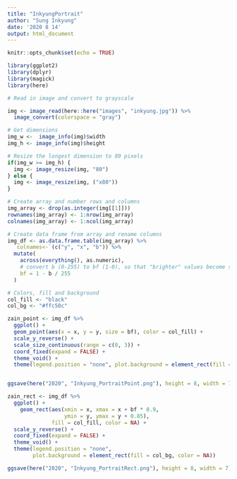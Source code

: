 ```yaml
---
title: "InkyungPortrait"
author: "Sung Inkyung"
date: '2020 8 14'
output: html_document
---
```


```r
knitr::opts_chunk$set(echo = TRUE)
```

```r
library(ggplot2)
library(dplyr)
library(magick)
library(here)
```


```r
# Read in image and convert to grayscale

img <- image_read(here::here("images", "inkyung.jpg")) %>% 
  image_convert(colorspace = "gray")

# Get dimensions
img_w <-  image_info(img)$width
img_h <- image_info(img)$height

# Resize the longest dimension to 80 pixels
if(img_w >= img_h) {
  img <- image_resize(img, "80")
} else {
  img <- image_resize(img, ("x80"))
}

# Create array and number rows and columns
img_array <- drop(as.integer(img[[1]]))
rownames(img_array) <- 1:nrow(img_array)
colnames(img_array) <- 1:ncol(img_array)

# Create data frame from array and rename columns
img_df <- as.data.frame.table(img_array) %>% 
  `colnames<-`(c("y", "x", "b")) %>% 
  mutate(
    across(everything(), as.numeric),
    # convert b (0-255) to bf (1-0), so that "brighter" values become smaller bars
    bf = 1 - b / 255
  )

# Colors, fill and background
col_fill <- "black"
col_bg <- "#ffc50c"
```


```r
zain_point <- img_df %>% 
  ggplot() +
  geom_point(aes(x = x, y = y, size = bf), color = col_fill) +
  scale_y_reverse() +
  scale_size_continuous(range = c(0, 3)) +
  coord_fixed(expand = FALSE) +
  theme_void() +
  theme(legend.position = "none", plot.background = element_rect(fill = col_bg, color = NA)) 


ggsave(here("2020", "Inkyung_PortraitPoint.png"), height = 8, width = 7)
```

```r
zain_rect <- img_df %>% 
  ggplot() +
	geom_rect(aes(xmin = x, xmax = x + bf * 0.9, 
	              ymin = y, ymax = y + 0.85), 
	          fill = col_fill, color = NA) +
  scale_y_reverse() +
  coord_fixed(expand = FALSE) +
  theme_void() +
  theme(legend.position = "none", 
        plot.background = element_rect(fill = col_bg, color = NA)) 

ggsave(here("2020", "Inkyung_PortraitRect.png"), height = 8, width = 7)
```


